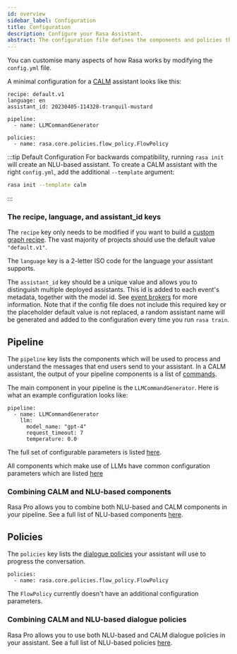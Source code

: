 ```yaml
---
id: overview
sidebar_label: Configuration
title: Configuration
description: Configure your Rasa Assistant.
abstract: The configuration file defines the components and policies that your model will use to make predictions based on user input.
---
```



You can customise many aspects of how Rasa works by modifying the `config.yml` file. 

A minimal configuration for a [CALM](../calm.mdx) assistant looks like this:

```yaml-rasa title="config.yml"
recipe: default.v1
language: en
assistant_id: 20230405-114328-tranquil-mustard

pipeline:
  - name: LLMCommandGenerator

policies:
  - name: rasa.core.policies.flow_policy.FlowPolicy
```

:::tip Default Configuration
For backwards compatibility, running `rasa init` will create an NLU-based assistant.
To create a CALM assistant with the right `config.yml`, add the 
additional `--template` argument:

```bash
rasa init --template calm
```

:::

### The recipe, language, and assistant_id keys

The `recipe` key only needs to be modified if you want to build a [custom graph recipe](./graph-recipe.mdx).
The vast majority of projects should use the default value `"default.v1"`. 

The `language` key is a 2-letter ISO code for the language your assistant supports.

The `assistant_id` key should be a unique value and allows you to distinguish multiple
deployed assistants.
This id is added to each event's metadata, together with the model id.
See [event brokers](../production/event-brokers.mdx) for more information.
Note that if the config file does not include this required key or the placeholder default value 
is not replaced, a random assistant name will be generated and added to the configuration 
every time you run `rasa train`.



## Pipeline 

The `pipeline` key lists the components which will be used to process and understand the messages
that end users send to your assistant. 
In a CALM assistant, the output of your pipeline components is a list of [commands](../dialogue-understanding.mdx).

The main component in your pipeline is the `LLMCommandGenerator`.
Here is what an example configuration looks like:

```yaml-rasa title="config.yml"
pipeline:
  - name: LLMCommandGenerator
    llm:
      model_name: "gpt-4"
      request_timeout: 7
      temperature: 0.0
```

The full set of configurable parameters is listed [here](../dialogue-understanding.mdx).

All components which make use of LLMs have common configuration parameters which are listed [here](../llm-configuration.mdx)


### Combining CALM and NLU-based components

<RasaProLabel />

Rasa Pro allows you to combine both NLU-based and CALM components in your pipeline. 
See a full list of NLU-based components [here](../buil-based-assistants/components.mdx).

## Policies

The `policies` key lists the [dialogue policies](../policies.mdx) your assistant will use 
to progress the conversation. 

```yaml-rasa title="config.yml"
policies:
  - name: rasa.core.policies.flow_policy.FlowPolicy
```

The `FlowPolicy` currently doesn't have an additional configuration parameters.

### Combining CALM and NLU-based dialogue policies

<RasaProLabel />

Rasa Pro allows you to use both NLU-based and CALM dialogue policies in your assistant. 
See a full list of NLU-based policies [here](../buil-based-assistants/policies.mdx).
